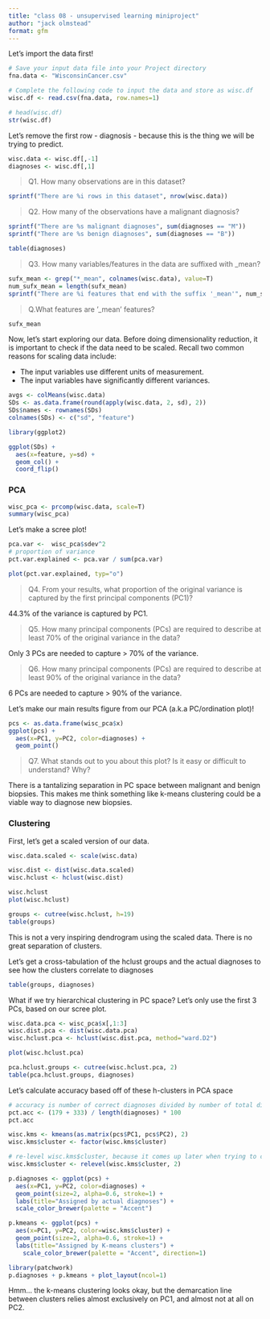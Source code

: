 ```yaml
---
title: "class 08 - unsupervised learning miniproject"
author: "jack olmstead"
format: gfm
---
```


Let's import the data first!

```r
# Save your input data file into your Project directory
fna.data <- "WisconsinCancer.csv"

# Complete the following code to input the data and store as wisc.df
wisc.df <- read.csv(fna.data, row.names=1)
```

```r
# head(wisc.df)
str(wisc.df)
```

Let's remove the first row - diagnosis - because this is the thing we will be trying to predict.

```r
wisc.data <- wisc.df[,-1]
diagnoses <- wisc.df[,1]
```

> Q1. How many observations are in this dataset?

```r
sprintf("There are %i rows in this dataset", nrow(wisc.data))
```

> Q2. How many of the observations have a malignant diagnosis?

```r
sprintf("There are %s malignant diagnoses", sum(diagnoses == "M"))
sprintf("There are %s benign diagnoses", sum(diagnoses == "B"))

table(diagnoses)
```

> Q3. How many variables/features in the data are suffixed with \_mean?

```r
sufx_mean <- grep("*_mean", colnames(wisc.data), value=T)
num_sufx_mean = length(sufx_mean)
sprintf("There are %i features that end with the suffix '_mean'", num_sufx_mean)
```

> Q.What features are '_mean' features?

```r
sufx_mean
```

Now, let's start exploring our data. Before doing dimensionality reduction, it is important to check if the data need to be scaled. Recall two common reasons for scaling data include:

-   The input variables use different units of measurement.
-   The input variables have significantly different variances.

```r
avgs <- colMeans(wisc.data)
SDs <- as.data.frame(round(apply(wisc.data, 2, sd), 2))
SDs$names <- rownames(SDs)
colnames(SDs) <- c("sd", "feature")

library(ggplot2)

ggplot(SDs) +
  aes(x=feature, y=sd) +
  geom_col() +
  coord_flip()
```
### PCA
```r
wisc_pca <- prcomp(wisc.data, scale=T)
summary(wisc_pca)
```

Let's make a scree plot!
```r
pca.var <-  wisc_pca$sdev^2
# proportion of variance
pct.var.explained <- pca.var / sum(pca.var)

plot(pct.var.explained, typ="o")
```

> Q4. From your results, what proportion of the original variance is captured by the first principal components (PC1)?

44.3% of the variance is captured by PC1.

> Q5. How many principal components (PCs) are required to describe at least 70% of the original variance in the data?

Only 3 PCs are needed to capture > 70% of the variance.

> Q6. How many principal components (PCs) are required to describe at least 90% of the original variance in the data?

6 PCs are needed to capture  > 90% of the variance.


Let's make our main results figure from our PCA (a.k.a PC/ordination plot)!
```r
pcs <- as.data.frame(wisc_pca$x)
ggplot(pcs) +
  aes(x=PC1, y=PC2, color=diagnoses) +
  geom_point() 
```

> Q7. What stands out to you about this plot? Is it easy or difficult to understand? Why?

There is a tantalizing separation in PC space between malignant and benign biopsies. This makes me think something like k-means clustering could be a viable way to diagnose new biopsies.

### Clustering
First, let's get a scaled version of our data.
```r
wisc.data.scaled <- scale(wisc.data)
```

```r
wisc.dist <- dist(wisc.data.scaled)
wisc.hclust <- hclust(wisc.dist)

wisc.hclust
plot(wisc.hclust)

groups <- cutree(wisc.hclust, h=19)
table(groups)
```

This is not a very inspiring dendrogram using the scaled data. There is no great separation of clusters.

Let's get a cross-tabulation of the hclust groups and the actual diagnoses to see how the clusters correlate to diagnoses
```r
table(groups, diagnoses)
```

What if we try hierarchical clustering in PC space? Let's only use the first 3 PCs, based on our scree plot.
```r
wisc.data.pca <- wisc_pca$x[,1:3]
wisc.dist.pca <- dist(wisc.data.pca)
wisc.hclust.pca <- hclust(wisc.dist.pca, method="ward.D2")

plot(wisc.hclust.pca)

pca.hclust.groups <- cutree(wisc.hclust.pca, 2)
table(pca.hclust.groups, diagnoses)
```

Let's calculate accuracy based off of these h-clusters in PCA space
```r
# accuracy is number of correct diagnoses divided by number of total diagnoses
pct.acc <- (179 + 333) / length(diagnoses) * 100
pct.acc
```


```r
wisc.kms <- kmeans(as.matrix(pcs$PC1, pcs$PC2), 2)
wisc.kms$cluster <- factor(wisc.kms$cluster)

# re-level wisc.kms$cluster, because it comes up later when trying to color points
wisc.kms$cluster <- relevel(wisc.kms$cluster, 2)

p.diagnoses <- ggplot(pcs) +
  aes(x=PC1, y=PC2, color=diagnoses) +
  geom_point(size=2, alpha=0.6, stroke=1) +
  labs(title="Assigned by actual diagnoses") +
  scale_color_brewer(palette = "Accent")

p.kmeans <- ggplot(pcs) +
  aes(x=PC1, y=PC2, color=wisc.kms$cluster) +
  geom_point(size=2, alpha=0.6, stroke=1) +
  labs(title="Assigned by K-means clusters") +
    scale_color_brewer(palette = "Accent", direction=1)

library(patchwork)
p.diagnoses + p.kmeans + plot_layout(ncol=1)
```

Hmm... the k-means clustering looks okay, but the demarcation line between clusters relies almost exclusively on PC1, and almost not at all on PC2.















